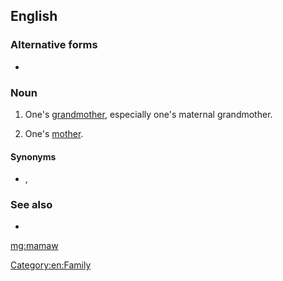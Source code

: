 ==English==

===Alternative forms===
* {{l|en|mammaw}}

===Noun===
{{en-noun}}

# {{label|en|US|dialect|Southern US}} One's [[grandmother]], especially one's maternal grandmother.
# {{label|en|US|dialect|Southern US|less commonly}} One's [[mother]].

====Synonyms====
* {{l|en|meemaw}}, {{l|en|memaw}}

===See also===
* {{l|en|papaw}}

[[Category:en:Family]]

[[mg:mamaw]]